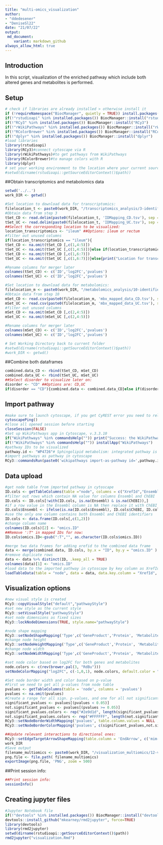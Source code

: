 ```yaml
---
title: "multi-omics_visualization"
author: 
- "ddedesener"
- "DeniseSl22"
date: "21/07/22"
output:
 md_document:
    variant: markdown_github
always_allow_html: true
---
```

## Introduction
In this script, visualization of the enriched pathway which include both altered genes and metabolites is performed.

## Setup
```r
# check if libraries are already installed > otherwise install it
if (!requireNamespace("BiocManager", quietly = TRUE)) install.packages("BiocManager")
if(!"rstudioapi" %in% installed.packages()) BiocManager::install("rstudioapi")
if(!"RCy3" %in% installed.packages()) BiocManager::install("RCy3")
if(!"rWikiPathways" %in% installed.packages()) BiocManager::install("rWikiPathways")
if(!"RColorBrewer" %in% installed.packages()) BiocManager::install("RColorBrewer")
if(!"dplyr" %in% installed.packages()) BiocManager::install("dplyr")
#load libraries
library(rstudioapi)
library(RCy3)#connect cytoscape via R
library(rWikiPathways)#to get pathways from WikiPathways
library(RColorBrewer)#to manage colors with R
library(dplyr)
# set your working environment to the location where your current source file is saved into.
#setwd(dirname(rstudioapi::getSourceEditorContext()$path))
```

##Obtain transcriptomics and metabolomics data
```r
setwd('../..')
work_DIR <- getwd()

#Set location to download data for transcriptomics:
filelocation_t <- paste0(work_DIR, "/transcriptomics_analysis/3-identifier_mapping/output/")
#Obtain data from step 3
tSet_CD <- read.delim(paste0(filelocation_t, 'IDMapping_CD.tsv'), sep = "\t", na.strings=c("", "NA"))
tSet_UC <- read.delim(paste0(filelocation_t, 'IDMapping_UC.tsv'), sep = "\t", na.strings=c("", "NA"))
##Select the corresponding location to be visualized:
location_transcriptomics <- "ileum" ##Options: ileum or rectum
#filter out unused columns
if(location_transcriptomics == "ileum"){
tSet_CD <- na.omit(tSet_CD [,c(1,4:5)])
tSet_UC <- na.omit(tSet_UC [,c(1,4:5)])}else if(location_transcriptomics == "rectum"){
tSet_CD <- na.omit(tSet_CD [,c(1,6:7)])
tSet_UC <- na.omit(tSet_UC [,c(1,6:7)])}else{print("Location for transcriptomics data not recognised.")}

#Rename columns for merger later
colnames(tSet_CD) <- c('ID','log2FC','pvalues')
colnames(tSet_UC) <- c('ID','log2FC','pvalues')

#Set location to download data for metabolomics:
filelocation_m <- paste0(work_DIR, "/metabolomics_analysis/10-identifier_mapping/output/")
#Obtain data from step 10
mSet_CD <- read.csv(paste0(filelocation_m, 'mbx_mapped_data_CD.tsv'), sep = "\t", na.strings=c("", "NA"))
mSet_UC <- read.csv(paste0(filelocation_m, 'mbx_mapped_data_UC.tsv'), sep = "\t", na.strings=c("", "NA"))
#filter out unused columns
mSet_CD <- na.omit(mSet_CD [,c(2,4:5)])
mSet_UC <- na.omit(mSet_UC [,c(2,4:5)])

#Rename columns for merger later
colnames(mSet_CD) <- c('ID','log2FC','pvalues')
colnames(mSet_UC) <- c('ID','log2FC','pvalues')

# Set Working Directory back to current folder
#setwd(dirname(rstudioapi::getSourceEditorContext()$path))
#work_DIR <- getwd()
```

##Combine both dataframes
```r
combined.data_CD <- rbind(tSet_CD, mSet_CD)
combined.data_UC <- rbind(tSet_UC, mSet_UC)
##Select disorder to visualize later on:
disorder <- "CD" ##Options are: CD,UC
if(disorder == "CD"){combined.data <- combined.data_CD}else if(disorder == "UC"){combined.data <- combined.data_UC}else{print("Disorder not recognized.")}
```

## Import pathway
```r
#make sure to launch cytoscape, if you get CyREST error you need to relaunch cytoscape
cytoscapePing()
#close all opened session before starting
closeSession(FALSE)
#Set up WikiPathways app in Cytoscape, v.3.3.10
if("WikiPathways" %in% commandsHelp("")) print("Success: the WikiPathways app is installed") else print("Warning: WikiPathways app is not installed. Please install the WikiPathways app before proceeding.")
if(!"WikiPathways" %in% commandsHelp("")) installApp("WikiPathways")
#pathway IDs to be visualized
pathway.id <- "WP4726"# Sphingolipid metabolism: integrated pathway is a relevant and significantly altered pathways regarding metabolomics data.
#import pathways as pathway in cytoscape
RCy3::commandsRun(paste0('wikipathways import-as-pathway id=',pathway.id )) 
```

## Data upload
```r
#get node table from imported pathway in cytoscape
ID.cols <- getTableColumns(table ="node", columns = c("XrefId","Ensembl", "ChEBI"))
#filter out rows which contain NA value for columns Ensembl and ChEBI
ID.cols <- ID.cols[!with(ID.cols, is.na(Ensembl) & is.na(ChEBI)),]
#if a row value in the Ensembl column is NA then replace it with ChEBI  
ID.cols$Ensembl <- ifelse(is.na(ID.cols$Ensembl), ID.cols$ChEBI, ID.cols$Ensembl)
#use the only one column contains both Ensembl and ChEBI identifiers
ID.cols <- data.frame(ID.cols[,c(1,2)])
#change column name
colnames(ID.cols)[2] <- "omics.ID"
##Remove ':T" in mapped IDs for now:
ID.cols$omics.ID<-gsub(":T","", as.character(ID.cols$omics.ID))

#merge two data frames for adding xrefid to the combined data frame
data <- merge(combined.data, ID.cols, by.x = "ID", by.y = "omics.ID" )
#remove duplicate rows
data <- data %>% distinct(ID, .keep_all = TRUE)
colnames(data)[1] <- "omics.ID"
#load data to the imported pathway in cytoscape by key column as XrefId
loadTableData(table = "node", data = data, data.key.column = "XrefId", table.key.column = "XrefId")
```

## Visualization options
```r
#new visual style is created
RCy3::copyVisualStyle("default","pathwayStyle")
#set new style as the current style
RCy3::setVisualStyle("pathwayStyle")
#set node dimensions as fixed sizes
RCy3::lockNodeDimensions(TRUE, style.name="pathwayStyle")

#node shape mapping
RCy3::setNodeShapeMapping('Type',c('GeneProduct','Protein', 'Metabolite'),c('ELLIPSE','ELLIPSE','RECTANGLE'), style.name="pathwayStyle")
#change node height
RCy3::setNodeHeightMapping('Type',c('GeneProduct','Protein', 'Metabolite'), c(23,23,25), mapping.type = "d", style.name = "pathwayStyle")
#change node width
RCy3::setNodeWidthMapping('Type',c('GeneProduct','Protein', 'Metabolite'), c(60,60,100), mapping.type = "d", style.name = "pathwayStyle")

#set node color based on log2FC for both genes and metabolites
node.colors <- c(rev(brewer.pal(3, "RdBu")))
setNodeColorMapping("log2FC", c(-1,0,1), node.colors, default.color = "#D3D3D3", style.name = "pathwayStyle")

#Set node border width and color based on p-value
#First we need to get all p-values from node table
pvalues <- getTableColumns(table = 'node', columns = 'pvalues')
pvalues <- na.omit(pvalues)
#Create a range for all sign. p-values, and one for all not significant.
significant_pvalues <- pvalues[(pvalues < 0.05)]
not.significant_pvalues <- pvalues[(pvalues >= 0.05)]
significant_pvalues.colors <- rep("#2e9d1d", length(significant_pvalues))
not.significant_pvalues.colors <- rep("#FFFFFF", length(not.significant_pvalues))
RCy3::setNodeBorderWidthMapping('pvalues', table.column.values = NULL , c(6,6) , mapping.type = "c", style.name = "pathwayStyle")
RCy3::setNodeBorderColorMapping('pvalues', c(significant_pvalues,not.significant_pvalues), c(significant_pvalues.colors, not.significant_pvalues.colors), default.color = "#AAAAAA", mapping.type = "d", style.name = "pathwayStyle")

##Update relevant interactions to directional ones:
RCy3::setEdgeTargetArrowShapeMapping(table.column = 'EndArrow', c('mim-conversion', 'Arrow', 'mim-catalysis'), c('DELTA', 'DELTA', 'OPEN_CIRCLE'), style.name = "pathwayStyle")
work_DIR
#Save output 
filename_multiomics <- paste0(work_DIR, "/visualization_multiomics/12-visualization/output/", pathway.id, "_", disorder, "_location_", location_transcriptomics,"_visualization.png")
png.file <- file.path( filename_multiomics)
exportImage(png.file, 'PNG', zoom = 500)
```
##Print session info:
```r
##Print session info:
sessionInfo()
```

## Creating jupyter files
```r
#Jupyter Notebook file
if(!"devtools" %in% installed.packages()) BiocManager::install("devtools")
devtools::install_github("mkearney/rmd2jupyter", force=TRUE)
library(devtools)
library(rmd2jupyter)
setwd(dirname(rstudioapi::getSourceEditorContext()$path))
rmd2jupyter("visualization.Rmd")
```


